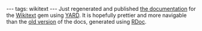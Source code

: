 ---
tags: wikitext
---
Just regenerated and published [http://wikitext.rubyforge.org/ the documentation] for the [[Wikitext]] gem using [[YARD]]. It is hopefully prettier and more navigable than the [http://wikitext.rubyforge.org/classes/Wikitext/Parser.html old version] of the docs, generated using [[RDoc]].

